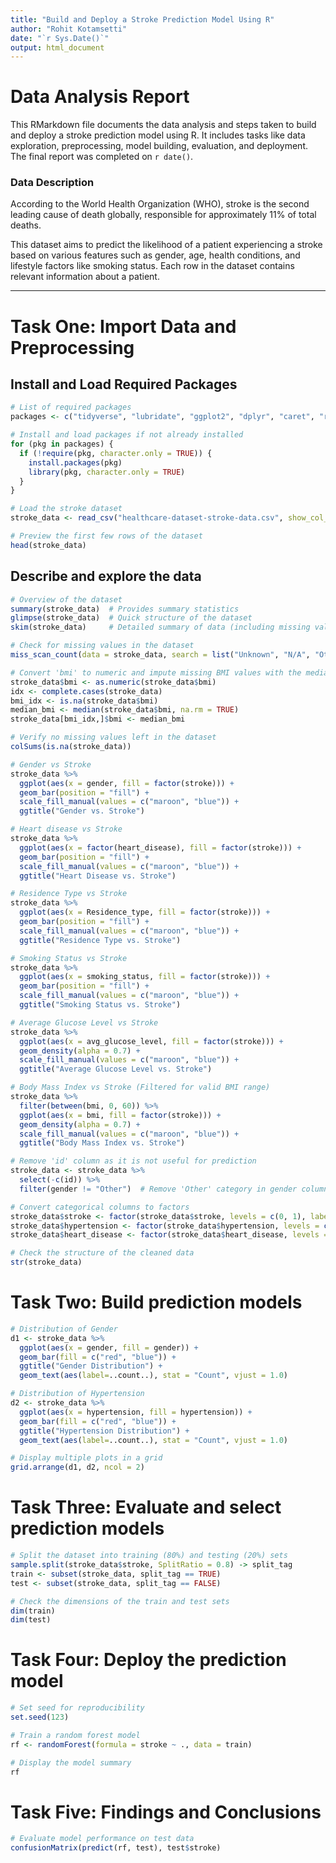 ```yaml
---
title: "Build and Deploy a Stroke Prediction Model Using R"
author: "Rohit Kotamsetti"
date: "`r Sys.Date()`"
output: html_document
---
```


# Data Analysis Report

This RMarkdown file documents the data analysis and steps taken to build and deploy a stroke prediction model using R. It includes tasks like data exploration, preprocessing, model building, evaluation, and deployment. The final report was completed on `r date()`.

### Data Description

According to the World Health Organization (WHO), stroke is the second leading cause of death globally, responsible for approximately 11% of total deaths.

This dataset aims to predict the likelihood of a patient experiencing a stroke based on various features such as gender, age, health conditions, and lifestyle factors like smoking status. Each row in the dataset contains relevant information about a patient.

---

# Task One: Import Data and Preprocessing

## Install and Load Required Packages

```r
# List of required packages
packages <- c("tidyverse", "lubridate", "ggplot2", "dplyr", "caret", "randomForest", "skimr", "gridExtra", "caTools", "corrplot", "ggcorrplot", "naniar")

# Install and load packages if not already installed
for (pkg in packages) {
  if (!require(pkg, character.only = TRUE)) {
    install.packages(pkg)
    library(pkg, character.only = TRUE)
  }
}

# Load the stroke dataset
stroke_data <- read_csv("healthcare-dataset-stroke-data.csv", show_col_types = FALSE)

# Preview the first few rows of the dataset
head(stroke_data)
```

## Describe and explore the data

```r
# Overview of the dataset
summary(stroke_data)  # Provides summary statistics
glimpse(stroke_data)  # Quick structure of the dataset
skim(stroke_data)     # Detailed summary of data (including missing values)

# Check for missing values in the dataset
miss_scan_count(data = stroke_data, search = list("Unknown", "N/A", "Other"))

# Convert 'bmi' to numeric and impute missing BMI values with the median
stroke_data$bmi <- as.numeric(stroke_data$bmi)
idx <- complete.cases(stroke_data)
bmi_idx <- is.na(stroke_data$bmi)
median_bmi <- median(stroke_data$bmi, na.rm = TRUE)
stroke_data[bmi_idx,]$bmi <- median_bmi

# Verify no missing values left in the dataset
colSums(is.na(stroke_data))

# Gender vs Stroke
stroke_data %>%
  ggplot(aes(x = gender, fill = factor(stroke))) +
  geom_bar(position = "fill") +
  scale_fill_manual(values = c("maroon", "blue")) +
  ggtitle("Gender vs. Stroke")

# Heart disease vs Stroke
stroke_data %>%
  ggplot(aes(x = factor(heart_disease), fill = factor(stroke))) +
  geom_bar(position = "fill") +
  scale_fill_manual(values = c("maroon", "blue")) +
  ggtitle("Heart Disease vs. Stroke")

# Residence Type vs Stroke
stroke_data %>%
  ggplot(aes(x = Residence_type, fill = factor(stroke))) +
  geom_bar(position = "fill") +
  scale_fill_manual(values = c("maroon", "blue")) +
  ggtitle("Residence Type vs. Stroke")

# Smoking Status vs Stroke
stroke_data %>%
  ggplot(aes(x = smoking_status, fill = factor(stroke))) +
  geom_bar(position = "fill") +
  scale_fill_manual(values = c("maroon", "blue")) +
  ggtitle("Smoking Status vs. Stroke")

# Average Glucose Level vs Stroke
stroke_data %>%
  ggplot(aes(x = avg_glucose_level, fill = factor(stroke))) +
  geom_density(alpha = 0.7) +
  scale_fill_manual(values = c("maroon", "blue")) +
  ggtitle("Average Glucose Level vs. Stroke")

# Body Mass Index vs Stroke (Filtered for valid BMI range)
stroke_data %>%
  filter(between(bmi, 0, 60)) %>%
  ggplot(aes(x = bmi, fill = factor(stroke))) +
  geom_density(alpha = 0.7) +
  scale_fill_manual(values = c("maroon", "blue")) +
  ggtitle("Body Mass Index vs. Stroke")

# Remove 'id' column as it is not useful for prediction
stroke_data <- stroke_data %>%
  select(-c(id)) %>%
  filter(gender != "Other")  # Remove 'Other' category in gender column

# Convert categorical columns to factors
stroke_data$stroke <- factor(stroke_data$stroke, levels = c(0, 1), labels = c("No", "Yes"))
stroke_data$hypertension <- factor(stroke_data$hypertension, levels = c(0, 1), labels = c("No", "Yes"))
stroke_data$heart_disease <- factor(stroke_data$heart_disease, levels = c(0, 1), labels = c("No", "Yes"))

# Check the structure of the cleaned data
str(stroke_data)
```

# Task Two: Build prediction models

```r
# Distribution of Gender
d1 <- stroke_data %>%
  ggplot(aes(x = gender, fill = gender)) +
  geom_bar(fill = c("red", "blue")) +
  ggtitle("Gender Distribution") +
  geom_text(aes(label=..count..), stat = "Count", vjust = 1.0)

# Distribution of Hypertension
d2 <- stroke_data %>%
  ggplot(aes(x = hypertension, fill = hypertension)) +
  geom_bar(fill = c("red", "blue")) +
  ggtitle("Hypertension Distribution") +
  geom_text(aes(label=..count..), stat = "Count", vjust = 1.0)

# Display multiple plots in a grid
grid.arrange(d1, d2, ncol = 2)
```

# Task Three: Evaluate and select prediction models

```r
# Split the dataset into training (80%) and testing (20%) sets
sample.split(stroke_data$stroke, SplitRatio = 0.8) -> split_tag
train <- subset(stroke_data, split_tag == TRUE)
test <- subset(stroke_data, split_tag == FALSE)

# Check the dimensions of the train and test sets
dim(train)
dim(test)
```

# Task Four: Deploy the prediction model

```r
# Set seed for reproducibility
set.seed(123)

# Train a random forest model
rf <- randomForest(formula = stroke ~ ., data = train)

# Display the model summary
rf
```

# Task Five: Findings and Conclusions

```r
# Evaluate model performance on test data
confusionMatrix(predict(rf, test), test$stroke)
```